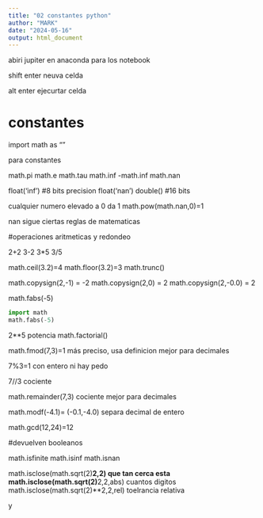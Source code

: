 ```yaml
---
title: "02 constantes python"
author: "MARK"
date: "2024-05-16"
output: html_document
---
```


abiri jupiter en anaconda para los notebook

shift enter  neuva celda

alt enter ejecurtar celda

# constantes

import math as ""

para constantes

math.pi
math.e
math.tau
math.inf
-math.inf
math.nan


float('inf')  #8 bits precision
float('nan')
double()    #16 bits

cualquier numero elevado a 0 da 1
math.pow(math.nan,0)=1

nan sigue ciertas reglas de matematicas

#operaciones aritmeticas y redondeo

2+2
3-2
3*5
3/5

math.ceil(3.2)=4
math.floor(3.2)=3
math.trunc()

math.copysign(2,-1) = -2
math.copysign(2,0) = 2
math.copysign(2,-0.0) = 2

math.fabs(-5)
```python
import math
math.fabs(-5)
```
2**5 potencia
math.factorial()

math.fmod(7,3)=1  más preciso, usa definicion mejor para decimales

7%3=1   con entero ni hay pedo

7//3 cociente

math.remainder(7,3) cociente mejor para decimales


math.modf(-4.1)= (-0.1,-4.0) separa decimal de entero

math.gcd(12,24)=12

#devuelven booleanos

math.isfinite
math.isinf
math.isnan

math.isclose(math.sqrt(2)**2,2)   que tan cerca esta
math.isclose(math.sqrt(2)**2,2,abs)  cuantos digitos
math.isclose(math.sqrt(2)**2,2,rel)  toelrancia relativa

y







